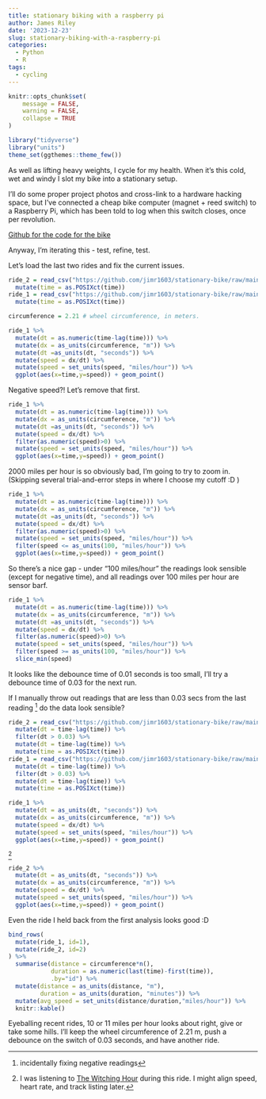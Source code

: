 ```yaml
---
title: stationary biking with a raspberry pi
author: James Riley
date: '2023-12-23'
slug: stationary-biking-with-a-raspberry-pi
categories:
  - Python
  - R
tags:
  - cycling
---
```


```r
knitr::opts_chunk$set(
	message = FALSE,
	warning = FALSE,
	collapse = TRUE
)

library("tidyverse")
library("units")
theme_set(ggthemes::theme_few())

```

As well as lifting heavy weights, I cycle for my health. When it's this cold,
wet and windy I slot my bike into a stationary setup. 

I'll do some proper project photos and cross-link to a hardware hacking space, 
but I've connected a cheap bike computer (magnet + reed switch) to a Raspberry Pi,
which has been told to log when this switch closes, once per revolution.

[Github for the code for the bike](https://github.com/jimr1603/stationary-bike)

Anyway, I'm iterating this - test, refine, test.

Let's load the last two rides and fix the current issues.

```r
ride_2 = read_csv("https://github.com/jimr1603/stationary-bike/raw/main/2023-12-22%2020_18", col_names="time" ) %>% 
  mutate(time = as.POSIXct(time))
ride_1 = read_csv("https://github.com/jimr1603/stationary-bike/raw/main/2023-12-20%2017_01", col_names = "time") %>% 
  mutate(time = as.POSIXct(time))

```

```r
circumference = 2.21 # wheel circumference, in meters.

ride_1 %>% 
  mutate(dt = as.numeric(time-lag(time))) %>% 
  mutate(dx = as_units(circumference, "m")) %>% 
  mutate(dt =as_units(dt, "seconds")) %>% 
  mutate(speed = dx/dt) %>% 
  mutate(speed = set_units(speed, "miles/hour")) %>% 
  ggplot(aes(x=time,y=speed)) + geom_point()
```

Negative speed?! Let's remove that first.

```r

ride_1 %>% 
  mutate(dt = as.numeric(time-lag(time))) %>% 
  mutate(dx = as_units(circumference, "m")) %>% 
  mutate(dt =as_units(dt, "seconds")) %>% 
  mutate(speed = dx/dt) %>% 
  filter(as.numeric(speed)>0) %>% 
  mutate(speed = set_units(speed, "miles/hour")) %>% 
  ggplot(aes(x=time,y=speed)) + geom_point()
```

2000 miles per hour is so obviously bad, I'm going to try to zoom in. (Skipping several trial-and-error steps in where I choose my cutoff :D )

```r
ride_1 %>% 
  mutate(dt = as.numeric(time-lag(time))) %>% 
  mutate(dx = as_units(circumference, "m")) %>% 
  mutate(dt =as_units(dt, "seconds")) %>% 
  mutate(speed = dx/dt) %>% 
  filter(as.numeric(speed)>0) %>% 
  mutate(speed = set_units(speed, "miles/hour")) %>% 
  filter(speed <= as_units(100, "miles/hour")) %>% 
  ggplot(aes(x=time,y=speed)) + geom_point()
```

So there's a nice gap - under "100 miles/hour" the readings look sensible (except for negative time), and all readings over 100 miles per hour are sensor barf.

```r
ride_1 %>% 
  mutate(dt = as.numeric(time-lag(time))) %>% 
  mutate(dx = as_units(circumference, "m")) %>% 
  mutate(dt =as_units(dt, "seconds")) %>% 
  mutate(speed = dx/dt) %>% 
  filter(as.numeric(speed)>0) %>% 
  mutate(speed = set_units(speed, "miles/hour")) %>% 
  filter(speed >= as_units(100, "miles/hour")) %>% 
  slice_min(speed)
```

It looks like the debounce time of 0.01 seconds is too small, I'll try a debounce time of 0.03 for the next run.

If I manually throw out readings that are less than 0.03 secs from the last reading [^1] do the data look sensible?

[^1]: incidentally fixing negative readings

```r
ride_2 = read_csv("https://github.com/jimr1603/stationary-bike/raw/main/2023-12-22%2020_18", col_names="time" ) %>% 
  mutate(dt = time-lag(time)) %>%
  filter(dt > 0.03) %>% 
  mutate(dt = time-lag(time)) %>% 
  mutate(time = as.POSIXct(time))
ride_1 = read_csv("https://github.com/jimr1603/stationary-bike/raw/main/2023-12-20%2017_01", col_names = "time") %>% 
  mutate(dt = time-lag(time)) %>% 
  filter(dt > 0.03) %>% 
  mutate(dt = time-lag(time)) %>% 
  mutate(time = as.POSIXct(time))
```

```r
ride_1 %>% 
  mutate(dt = as_units(dt, "seconds")) %>% 
  mutate(dx = as_units(circumference, "m")) %>% 
  mutate(speed = dx/dt) %>% 
  mutate(speed = set_units(speed, "miles/hour")) %>% 
  ggplot(aes(x=time,y=speed)) + geom_point()

```

[^2]


[^2]: I was listening to [The Witching Hour](https://lesbianbeddeathband.bandcamp.com/album/the-witching-hour) during this ride. I might align speed, heart rate, and track listing later. 


```r
ride_2 %>% 
  mutate(dt = as_units(dt, "seconds")) %>% 
  mutate(dx = as_units(circumference, "m")) %>% 
  mutate(speed = dx/dt) %>% 
  mutate(speed = set_units(speed, "miles/hour")) %>% 
  ggplot(aes(x=time,y=speed)) + geom_point()

```

Even the ride I held back from the first analysis looks good :D

```r
bind_rows(
  mutate(ride_1, id=1),
  mutate(ride_2, id=2)
) %>% 
  summarise(distance = circumference*n(), 
            duration = as.numeric(last(time)-first(time)),
            .by="id") %>% 
  mutate(distance = as_units(distance, "m"),
         duration = as_units(duration, "minutes")) %>% 
  mutate(avg_speed = set_units(distance/duration,"miles/hour")) %>% 
  knitr::kable()
```

Eyeballing recent rides, 10 or 11 miles per hour looks about right, give or take some hills. 
I'll keep the wheel circumference of 2.21 m, push a debounce on the switch of 0.03 seconds, and have another ride.


